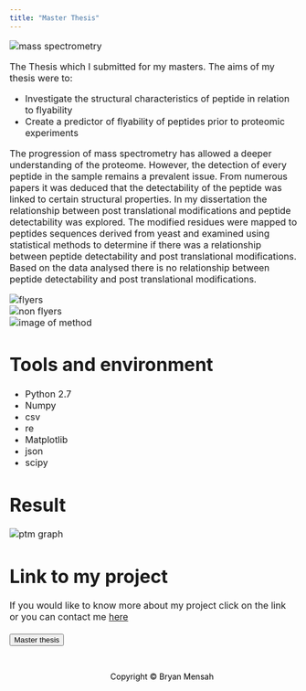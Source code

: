 ---
title: "Master Thesis"
---

<font size="3">

<img src="pw_images/mscthesis/massspec.JPG" alt="mass spectrometry">  

The Thesis which I submitted for my masters.
The aims of my thesis were to:

* Investigate the structural characteristics of peptide in relation to flyability 
* Create a predictor of flyability of peptides prior to proteomic experiments


The progression of mass spectrometry has allowed a deeper understanding of the proteome. However, the detection of every peptide in the sample remains a prevalent issue. From numerous papers it was deduced that the detectability of the peptide was linked to certain structural properties. In my dissertation the relationship between post translational modifications and peptide detectability was explored. The modified residues were mapped to peptides sequences derived from yeast and examined using statistical methods to determine if there was a relationship between peptide detectability and post translational modifications. Based on the data analysed there is no relationship between peptide detectability and post translational modifications.

<img src="pw_images/mscthesis/flyers.JPG" alt="flyers">  
<img src="pw_images/mscthesis/nonflyers.JPG" alt="non flyers">   
<img src="pw_images/mscthesis/process.JPG" alt="image of method"> 



# Tools and environment
* Python 2.7
* Numpy
* csv
* re
* Matplotlib
* json
* scipy

# Result
<img src="pw_images/mscthesis/ptmgraph.JPG" alt="ptm graph">   


# Link to my project  
If you would like to know more about my project click on the link or you can contact me [here](contact.html) <br>   
<a href='https://github.com/bryanm17078/MSc-Thesis/blob/master/MSc%20Dissertation.ipynb'style="color:black;"><button class="btn default">Master thesis</button></a>  

</font>



<style>
.footer {
  left: 0;
  bottom: 0;
  width: 100%;
  color: black;
  text-align: center;
  padding: 15px;
}
</style>

<div class="footer">
 <a href="contact.html" style="color:black;" class="fa fa-envelope fa-fw fa-2x"></a>
 <a href="https://github.com/bryanm17078" style="color:black;" class="fa fa-github fa-fw fa-2x"></a>
 <a href="https://www.linkedin.com/in/bryanmensah"style="color:black;" class="fa fa-linkedin fa-fw fa-2x"></a>
 <a href="D:/Bryan Mensah_CV_v4.pdf"style="color:black;" class="fa fa-file fa-fw fa-2x"></a>
 <p>Copyright © Bryan Mensah</p>
</div>
